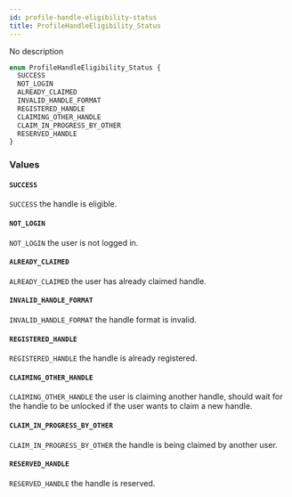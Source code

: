 ```yaml
---
id: profile-handle-eligibility-status
title: ProfileHandleEligibility_Status
---
```



No description

```graphql
enum ProfileHandleEligibility_Status {
  SUCCESS
  NOT_LOGIN
  ALREADY_CLAIMED
  INVALID_HANDLE_FORMAT
  REGISTERED_HANDLE
  CLAIMING_OTHER_HANDLE
  CLAIM_IN_PROGRESS_BY_OTHER
  RESERVED_HANDLE
}
```


### Values

#### `SUCCESS` 

`SUCCESS` the handle is eligible.


#### `NOT_LOGIN` 

`NOT_LOGIN` the user is not logged in.


#### `ALREADY_CLAIMED` 

`ALREADY_CLAIMED` the user has already claimed handle.


#### `INVALID_HANDLE_FORMAT` 

`INVALID_HANDLE_FORMAT` the handle format is invalid.


#### `REGISTERED_HANDLE` 

`REGISTERED_HANDLE` the handle is already registered.


#### `CLAIMING_OTHER_HANDLE` 

`CLAIMING_OTHER_HANDLE` the user is claiming another handle, should wait for the handle to be unlocked if the user wants to claim a new handle.


#### `CLAIM_IN_PROGRESS_BY_OTHER` 

`CLAIM_IN_PROGRESS_BY_OTHER` the handle is being claimed by another user.


#### `RESERVED_HANDLE` 

`RESERVED_HANDLE` the handle is reserved.




